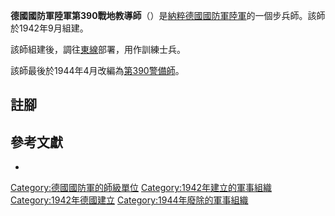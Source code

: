 {{infobox military unit
|unit_name = 德國國防軍陸軍第390戰地教導師
|image =
|image_size =
|dates = 1942年9月至1944年4月
|country = {{flag|Nazi Germany}}
|branch = [[納粹德國陸軍|陸軍]]
|type = [[步兵|步兵]]
|role =
|size = [[师_(军队)|師]]
|command_structure =
|garrison =
|garrison_label =
|nickname =
|motto =
|colors =
|colors_label =
|march =
|mascot =
|battles =
}}

'''德國國防軍陸軍第390戰地教導師'''（{{lang-de|'''390. Feldausbildungs-Division'''}}）是[[納粹德國|納粹德國]][[德國國防軍|國防軍]][[納粹德國陸軍|陸軍]]的一個步兵師。該師於1942年9月組建{{cfn|Mitcham|y=2007}}。

該師組建後，調往[[苏德战争|東線]]部署，用作訓練士兵。

該師最後於1944年4月改編為[[德國國防軍陸軍第390警備師|第390警備師]]。

== 註腳 ==
{{reflist}}

== 參考文獻 ==
* {{Cite book|last=Mitcham|first=Samuel W.|title=German Order of Battle. Volume Two: 291st-999th Infantry Divisions, Named Infantry Divisions, and Special Divisions in WWII|publisher=Stackpole Books|year=2007|isbn=9780811734165|location=|author-link=Samuel W. Mitcham|ref={{sfnRef|Mitcham|y=2007}}}}

{{mil-stub}}
{{德國國防軍陸軍的步兵師}}
[[Category:德國國防軍的師級單位|Category:德國國防軍的師級單位]]
[[Category:1942年建立的軍事組織|Category:1942年建立的軍事組織]]
[[Category:1942年德國建立|Category:1942年德國建立]]
[[Category:1944年廢除的軍事組織|Category:1944年廢除的軍事組織]]